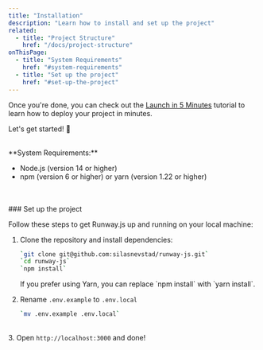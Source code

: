 ```yaml
---
title: "Installation"
description: "Learn how to install and set up the project"
related:
  - title: "Project Structure"
    href: "/docs/project-structure"
onThisPage:
  - title: "System Requirements"
    href: "#system-requirements"
  - title: "Set up the project"
    href: "#set-up-the-project"
---
```


Once you're done, you can check out the [Launch in 5 Minutes](/docs/tutorials/launch-in-5-minutes) tutorial to learn how to deploy your project in minutes.

Let's get started! 🚀

<br/>

<div id="system-requirements" />
**System Requirements:**

<ul className="ml-0.5 list-disc list-inside flex flex-col gap-2 text-sm">
    <li>
        <TextLink href="https://nodejs.org/en/" className="text-blue-500" underline>Node.js (version 14 or higher)</TextLink>
    </li>
    <li>
        <div className="flex items-center">
        <TextLink href="https://www.npmjs.com/" className="text-blue-500" underline>npm (version 6 or higher)</TextLink>
        <span className="text-sm mx-2 ml-4">or</span> <TextLink href="https://yarnpkg.com/" className="text-sm text-blue-500">yarn (version 1.22 or higher)</TextLink>
        </div>
    </li>
</ul>

<br/>
<Divider />
<br/>

<div id="set-up-the-project" />
### Set up the project

Follow these steps to get Runway.js up and running on your local machine:

1. Clone the repository and install dependencies:

    ```bash
    `git clone git@github.com:silasnevstad/runway-js.git`
    `cd runway-js`
    `npm install`
    ```

    <Info>
        If you prefer using Yarn, you can replace `npm install` with `yarn install`.
    </Info>
    <br />
2. Rename `.env.example` to `.env.local`
    ```bash
    `mv .env.example .env.local`
    ```

    [//]: # (<Warning>)

[//]: # (    Make sure to update the values in `.env.local` with your own API keys and other sensitive information. Never commit this file to version control.)

[//]: # (</Warning>)
    <br />
3. Open `http://localhost:3000` and done!

<br />
<br />
<br />
